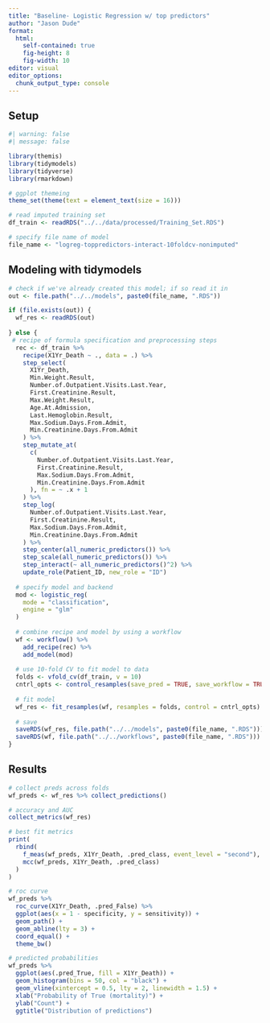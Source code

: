 ```yaml
---
title: "Baseline- Logistic Regression w/ top predictors"
author: "Jason Dude"
format: 
  html:
    self-contained: true
    fig-height: 8
    fig-width: 10
editor: visual
editor_options: 
  chunk_output_type: console
---
```


## Setup

```r
#| warning: false
#| message: false

library(themis)
library(tidymodels)
library(tidyverse)
library(rmarkdown)

# ggplot themeing
theme_set(theme(text = element_text(size = 16)))

# read imputed training set
df_train <- readRDS("../../data/processed/Training_Set.RDS")

# specify file name of model
file_name <- "logreg-toppredictors-interact-10foldcv-nonimputed"
```

## Modeling with tidymodels

```r
# check if we've already created this model; if so read it in
out <- file.path("../../models", paste0(file_name, ".RDS"))

if (file.exists(out)) {
  wf_res <- readRDS(out)
  
} else {
 # recipe of formula specification and preprocessing steps
  rec <- df_train %>% 
    recipe(X1Yr_Death ~ ., data = .) %>% 
    step_select(
      X1Yr_Death, 
      Min.Weight.Result,
      Number.of.Outpatient.Visits.Last.Year,
      First.Creatinine.Result,
      Max.Weight.Result,
      Age.At.Admission,
      Last.Hemoglobin.Result,
      Max.Sodium.Days.From.Admit,
      Min.Creatinine.Days.From.Admit
    ) %>%
    step_mutate_at(
      c(
        Number.of.Outpatient.Visits.Last.Year,
        First.Creatinine.Result,
        Max.Sodium.Days.From.Admit,
        Min.Creatinine.Days.From.Admit
      ), fn = ~ .x + 1
    ) %>% 
    step_log(
      Number.of.Outpatient.Visits.Last.Year,
      First.Creatinine.Result,
      Max.Sodium.Days.From.Admit,
      Min.Creatinine.Days.From.Admit
    ) %>% 
    step_center(all_numeric_predictors()) %>% 
    step_scale(all_numeric_predictors()) %>% 
    step_interact(~ all_numeric_predictors()^2) %>% 
    update_role(Patient_ID, new_role = "ID")
  
  # specify model and backend
  mod <- logistic_reg(
    mode = "classification",
    engine = "glm"
  )
  
  # combine recipe and model by using a workflow
  wf <- workflow() %>% 
    add_recipe(rec) %>% 
    add_model(mod)
  
  # use 10-fold CV to fit model to data
  folds <- vfold_cv(df_train, v = 10)
  cntrl_opts <- control_resamples(save_pred = TRUE, save_workflow = TRUE)
  
  # fit model
  wf_res <- fit_resamples(wf, resamples = folds, control = cntrl_opts)
  
  # save
  saveRDS(wf_res, file.path("../../models", paste0(file_name, ".RDS")))
  saveRDS(wf, file.path("../../workflows", paste0(file_name, ".RDS")))
}
```

## Results

```r
# collect preds across folds
wf_preds <- wf_res %>% collect_predictions()

# accuracy and AUC
collect_metrics(wf_res)

# best fit metrics
print(
  rbind(
    f_meas(wf_preds, X1Yr_Death, .pred_class, event_level = "second"),
    mcc(wf_preds, X1Yr_Death, .pred_class)
  )
)

# roc curve
wf_preds %>% 
  roc_curve(X1Yr_Death, .pred_False) %>%
  ggplot(aes(x = 1 - specificity, y = sensitivity)) +
  geom_path() +
  geom_abline(lty = 3) +
  coord_equal() +
  theme_bw()

# predicted probabilities
wf_preds %>% 
  ggplot(aes(.pred_True, fill = X1Yr_Death)) +
  geom_histogram(bins = 50, col = "black") +
  geom_vline(xintercept = 0.5, lty = 2, linewidth = 1.5) +
  xlab("Probability of True (mortality)") +
  ylab("Count") +
  ggtitle("Distribution of predictions")
```
